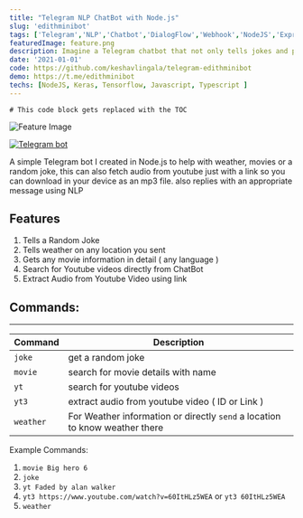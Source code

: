 ```yaml
---
title: "Telegram NLP ChatBot with Node.js"
slug: 'edithminibot'
tags: ['Telegram','NLP','Chatbot','DialogFlow','Webhook','NodeJS','Express','keshavlingala','youtube-to-mp3','download mp3 from youtube','youtube downloader','entertainment','Keshav Lingala','Keshav Reddy','Keshav Reddy Lingala','Lingala Keshav Reddy','Keshav']
featuredImage: feature.png
description: Imagine a Telegram chatbot that not only tells jokes and provides weather updates but also fetches audio from YouTube. This Telegram NLP ChatBot is built with Node.js and integrates DialogFlow for natural language processing. It features functionalities such as fetching movie details, searching YouTube videos, and converting YouTube content to MP3. Easily interact with the bot via commands and enjoy a seamless experience in managing various tasks through Telegram.
date: '2021-01-01'
code: https://github.com/keshavlingala/telegram-edithminibot
demo: https://t.me/edithminibot
techs: [NodeJS, Keras, Tensorflow, Javascript, Typescript ]
---
```



```toc
# This code block gets replaced with the TOC
```

![Feature Image](feature.png)

[![Telegram bot](https://img.shields.io/badge/try-telegram%20bot-blue)](https://t.me/edithminibot)

A simple Telegram bot I created in Node.js to help with weather, movies or a random joke, this can also fetch audio from youtube just with a link so you can download in your device as an mp3 file.
also replies with an appropriate message using NLP

## Features

1. Tells a Random Joke
2. Tells weather on any location you sent
3. Gets any movie information in detail ( any language )
4. Search for Youtube videos directly from ChatBot
5. Extract Audio from Youtube Video using link

## Commands:
----------

| Command  | Description  |  
|---|---|
| `joke`  |   get a random joke  |  
|  `movie`   | search for movie details with name   | 
|  `yt`      | search for youtube videos  |
|`yt3`     | extract audio from youtube video ( ID or Link ) |
|`weather` | For Weather information or directly `send` a location to know weather there |

Example Commands:
1. `movie Big hero 6`
2. `joke`
3. `yt Faded by alan walker`
4. `yt3 https://www.youtube.com/watch?v=60ItHLz5WEA`
or `yt3 60ItHLz5WEA`
5. `weather`
